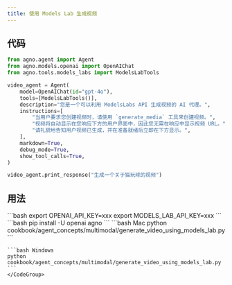 ```yaml
---
title: 使用 Models Lab 生成视频
---
```


## 代码

```python
from agno.agent import Agent
from agno.models.openai import OpenAIChat
from agno.tools.models_labs import ModelsLabTools

video_agent = Agent(
    model=OpenAIChat(id="gpt-4o"),
    tools=[ModelsLabTools()],
    description="您是一个可以利用 ModelsLabs API 生成视频的 AI 代理。",
    instructions=[
        "当用户要求您创建视频时，请使用 `generate_media` 工具来创建视频。",
        "视频将自动显示在您响应下方的用户界面中，因此您无需在响应中显示视频 URL。",
        "请礼貌地告知用户视频已生成，并在准备就绪后立即在下方显示。",
    ],
    markdown=True,
    debug_mode=True,
    show_tool_calls=True,
)

video_agent.print_response("生成一个关于猫玩球的视频")
```

## 用法

<Steps>
  <Snippet file="create-venv-step.mdx" />

  <Step title="设置您的 API 密钥">
    ```bash
    export OPENAI_API_KEY=xxx
    export MODELS_LAB_API_KEY=xxx
    ```
  </Step>

  <Step title="安装库">
    ```bash
    pip install -U openai agno
    ```
  </Step>

  <Step title="运行代理">
    <CodeGroup>
    ```bash Mac
    python cookbook/agent_concepts/multimodal/generate_video_using_models_lab.py
    ```

    ```bash Windows
    python cookbook/agent_concepts/multimodal/generate_video_using_models_lab.py
    ```
    </CodeGroup>
  </Step>
</Steps>